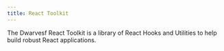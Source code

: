 ```yaml
---
title: React Toolkit
---
```


The Dwarvesf React Toolkit is a library of React Hooks and Utilities to help
build robust React applications.
